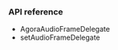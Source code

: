 
<PlatformWrapper platform="macos">

### API reference

* <Link to = "{{Global.API_REF_MACOS_ROOT_RTC_KIT_VOICE_SDK}}/agoraaudioframedelegate">AgoraAudioFrameDelegate</Link>

* <Link to = "{{Global.API_REF_MACOS_ROOT_RTC_ENGINE_KIT_VOICE_SDK}}/setaudioframedelegate(_:)">setAudioFrameDelegate</Link>

</PlatformWrapper>
